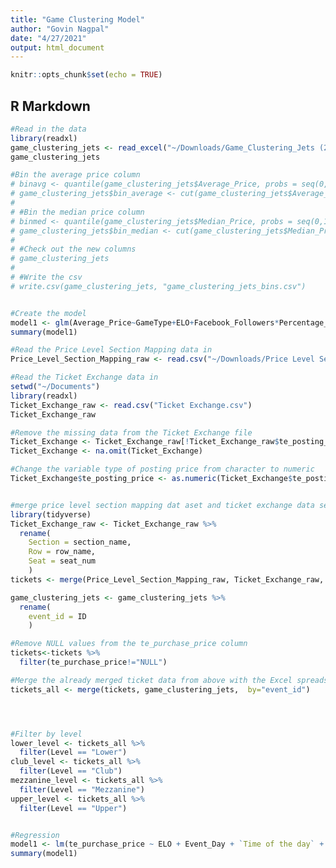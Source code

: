 ```yaml
---
title: "Game Clustering Model"
author: "Govin Nagpal"
date: "4/27/2021"
output: html_document
---
```


```r
knitr::opts_chunk$set(echo = TRUE)
```

## R Markdown
```r
#Read in the data
library(readxl)
game_clustering_jets <- read_excel("~/Downloads/Game_Clustering_Jets (2).xlsx")
game_clustering_jets

#Bin the average price column
# binavg <- quantile(game_clustering_jets$Average_Price, probs = seq(0,1,length.out=4))
# game_clustering_jets$bin_average <- cut(game_clustering_jets$Average_Price, breaks = binavg, include.lowest=T, right=F)
# 
# #Bin the median price column
# binmed <- quantile(game_clustering_jets$Median_Price, probs = seq(0,1,length.out=4))
# game_clustering_jets$bin_median <- cut(game_clustering_jets$Median_Price, breaks = binmed, include.lowest=T, right=F)
# 
# #Check out the new columns
# game_clustering_jets
# 
# #Write the csv
# write.csv(game_clustering_jets, "game_clustering_jets_bins.csv")


#Create the model
model1 <- glm(Average_Price~GameType+ELO+Facebook_Followers*Percentage_W_previous_season,data=game_clustering_jets)
summary(model1)
```


```r
#Read the Price Level Section Mapping data in
Price_Level_Section_Mapping_raw <- read.csv("~/Downloads/Price Level Section Mapping.csv")

#Read the Ticket Exchange data in 
setwd("~/Documents")
library(readxl)
Ticket_Exchange_raw <- read.csv("Ticket Exchange.csv")
Ticket_Exchange_raw

#Remove the missing data from the Ticket Exchange file
Ticket_Exchange <- Ticket_Exchange_raw[!Ticket_Exchange_raw$te_posting_price == "NULL", ] 
Ticket_Exchange <- na.omit(Ticket_Exchange)

#Change the variable type of posting price from character to numeric 
Ticket_Exchange$te_posting_price <- as.numeric(Ticket_Exchange$te_posting_price)


#merge price level section mapping dat aset and ticket exchange data set on section, row, and seat
library(tidyverse)
Ticket_Exchange_raw <- Ticket_Exchange_raw %>% 
  rename(
    Section = section_name,
    Row = row_name,
    Seat = seat_num
    )
tickets <- merge(Price_Level_Section_Mapping_raw, Ticket_Exchange_raw, by = c("Section", "Row", "Seat"))

game_clustering_jets <- game_clustering_jets %>% 
  rename(
    event_id = ID
    )

#Remove NULL values from the te_purchase_price column
tickets<-tickets %>%
  filter(te_purchase_price!="NULL")

#Merge the already merged ticket data from above with the Excel spreadsheet data we created 
tickets_all <- merge(tickets, game_clustering_jets,  by="event_id")




#Filter by level
lower_level <- tickets_all %>% 
  filter(Level == "Lower")
club_level <- tickets_all %>% 
  filter(Level == "Club")
mezzanine_level <- tickets_all %>% 
  filter(Level == "Mezzanine")
upper_level <- tickets_all %>% 
  filter(Level == "Upper")


#Regression
model1 <- lm(te_purchase_price ~ ELO + Event_Day + `Time of the day` + Facebook_Followers, data=lower_level)
summary(model1)
```

